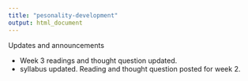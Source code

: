 ```yaml
---
title: "pesonality-development"
output: html_document
---
```


Updates and announcements

- Week 3 readings and thought question updated. 
- syllabus updated. Reading and thought question posted for week 2. 
